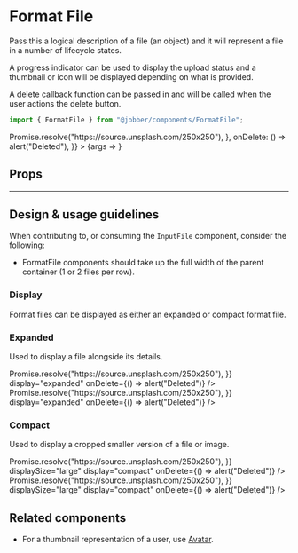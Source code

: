 
<Meta title="Components/FormatFile" component={FormatFile} />

# Format File

Pass this a logical description of a file (an object) and it will represent a
file in a number of lifecycle states.

A progress indicator can be used to display the upload status and a thumbnail or
icon will be displayed depending on what is provided.

A delete callback function can be passed in and will be called when the user
actions the delete button.

```ts
import { FormatFile } from "@jobber/components/FormatFile";
```

<Canvas>
  <Story
    name="FormatFile"
    args={{
      file: {
        key: "abc",
        name: "myballisbigandroundIamrollingitontheground.png",
        type: "image/png",
        size: 213402324,
        progress: 1,
        src: () => Promise.resolve("https://source.unsplash.com/250x250"),
      },
      onDelete: () => alert("Deleted"),
    }}
  >
    {args => <FormatFile {...args} />}
  </Story>
</Canvas>

## Props

<ArgsTable of={FormatFile} story="FormatFile" />

---

## Design & usage guidelines

When contributing to, or consuming the `InputFile` component, consider the
following:

- FormatFile components should take up the full width of the parent container (1
  or 2 files per row).

### Display

Format files can be displayed as either an expanded or compact format file.

### Expanded

Used to display a file alongside its details.

<Canvas>
  <Content>
    <FormatFile
      file={{
        key: "abc",
        name: "myballisbigandroundIamrollingitontheground.png",
        type: "image/png",
        size: 213402324,
        progress: 0.5,
        src: () => Promise.resolve("https://source.unsplash.com/250x250"),
      }}
      display="expanded"
      onDelete={() => alert("Deleted")}
    />
    <FormatFile
      file={{
        key: "abc",
        name: "image_of_something.png",
        type: "image/png",
        size: 213402324,
        progress: 1,
        src: () => Promise.resolve("https://source.unsplash.com/250x250"),
      }}
      display="expanded"
      onDelete={() => alert("Deleted")}
    />
  </Content>
</Canvas>

### Compact

Used to display a cropped smaller version of a file or image.

<Canvas>
  <Content>
    <FormatFile
      file={{
        key: "abc",
        name: "myballisbigandroundIamrollingitontheground.png",
        type: "image/png",
        size: 213402324,
        progress: 0.5,
        src: () => Promise.resolve("https://source.unsplash.com/250x250"),
      }}
      displaySize="large"
      display="compact"
      onDelete={() => alert("Deleted")}
    />
    <FormatFile
      file={{
        key: "abc",
        name: "myballisbigandroundIamrollingitontheground.png",
        type: "image/png",
        size: 213402324,
        progress: 1,
        src: () => Promise.resolve("https://source.unsplash.com/250x250"),
      }}
      displaySize="large"
      display="compact"
      onDelete={() => alert("Deleted")}
    />
  </Content>
</Canvas>

## Related components

- For a thumbnail representation of a user, use [Avatar](avatar).
